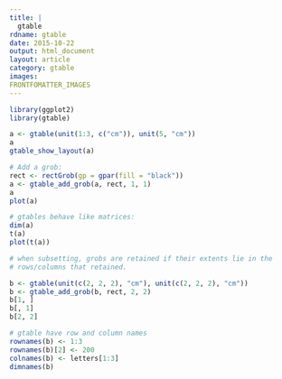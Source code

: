 ```yaml
---
title: |
  gtable
rdname: gtable
date: 2015-10-22
output: html_document
layout: article
category: gtable
images:
FRONTFOMATTER_IMAGES
---
```


```r
library(ggplot2)
library(gtable)
```

```r
a <- gtable(unit(1:3, c("cm")), unit(5, "cm"))
a
gtable_show_layout(a)

# Add a grob:
rect <- rectGrob(gp = gpar(fill = "black"))
a <- gtable_add_grob(a, rect, 1, 1)
a
plot(a)

# gtables behave like matrices:
dim(a)
t(a)
plot(t(a))

# when subsetting, grobs are retained if their extents lie in the
# rows/columns that retained.

b <- gtable(unit(c(2, 2, 2), "cm"), unit(c(2, 2, 2), "cm"))
b <- gtable_add_grob(b, rect, 2, 2)
b[1, ]
b[, 1]
b[2, 2]

# gtable have row and column names
rownames(b) <- 1:3
rownames(b)[2] <- 200
colnames(b) <- letters[1:3]
dimnames(b)



```